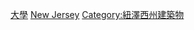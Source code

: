 {{Commons cat|Universities and colleges in New Jersey}}

[[Category:新澤西州教育|大學]]
[[Category:美國各州大學|New Jersey]]
[[Category:紐澤西州建築物‎|Category:紐澤西州建築物‎]]